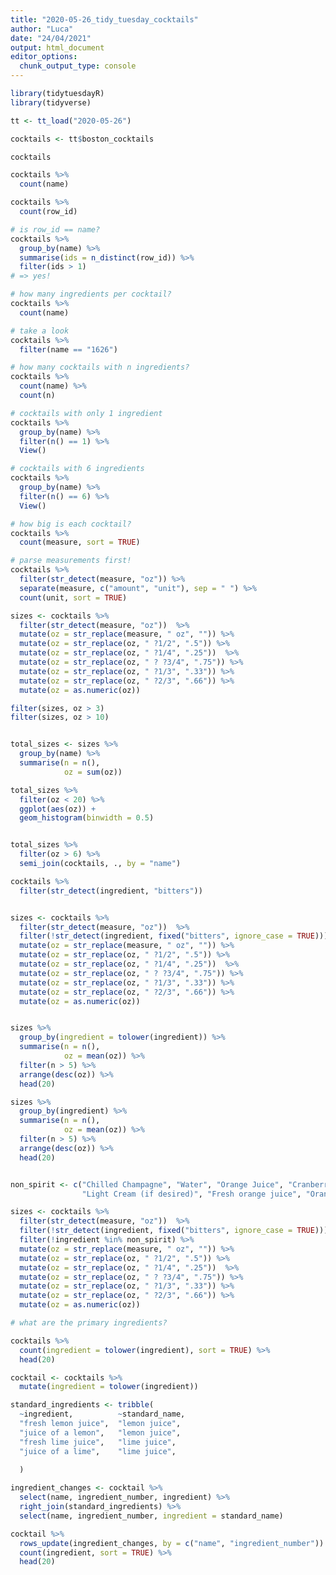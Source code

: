 ```yaml
---
title: "2020-05-26_tidy_tuesday_cocktails"
author: "Luca"
date: "24/04/2021"
output: html_document
editor_options: 
  chunk_output_type: console
---
```


```r
library(tidytuesdayR)
library(tidyverse)

tt <- tt_load("2020-05-26")

cocktails <- tt$boston_cocktails

cocktails

cocktails %>% 
  count(name)

cocktails %>% 
  count(row_id)

# is row_id == name?
cocktails %>% 
  group_by(name) %>% 
  summarise(ids = n_distinct(row_id)) %>% 
  filter(ids > 1)
# => yes!
```


```r
# how many ingredients per cocktail?
cocktails %>% 
  count(name)

# take a look
cocktails %>% 
  filter(name == "1626")

# how many cocktails with n ingredients?
cocktails %>% 
  count(name) %>% 
  count(n)

# cocktails with only 1 ingredient
cocktails %>% 
  group_by(name) %>% 
  filter(n() == 1) %>% 
  View()

# cocktails with 6 ingredients
cocktails %>% 
  group_by(name) %>% 
  filter(n() == 6) %>% 
  View()
```

```r
# how big is each cocktail?
cocktails %>% 
  count(measure, sort = TRUE)

# parse measurements first!
cocktails %>% 
  filter(str_detect(measure, "oz")) %>% 
  separate(measure, c("amount", "unit"), sep = " ") %>% 
  count(unit, sort = TRUE)

sizes <- cocktails %>% 
  filter(str_detect(measure, "oz"))  %>% 
  mutate(oz = str_replace(measure, " oz", "")) %>% 
  mutate(oz = str_replace(oz, " ?1/2", ".5")) %>% 
  mutate(oz = str_replace(oz, " ?1/4", ".25"))  %>% 
  mutate(oz = str_replace(oz, " ? ?3/4", ".75")) %>%
  mutate(oz = str_replace(oz, " ?1/3", ".33")) %>% 
  mutate(oz = str_replace(oz, " ?2/3", ".66")) %>% 
  mutate(oz = as.numeric(oz))

filter(sizes, oz > 3)
filter(sizes, oz > 10)


total_sizes <- sizes %>% 
  group_by(name) %>% 
  summarise(n = n(),
            oz = sum(oz))

total_sizes %>% 
  filter(oz < 20) %>% 
  ggplot(aes(oz)) + 
  geom_histogram(binwidth = 0.5)


total_sizes %>% 
  filter(oz > 6) %>% 
  semi_join(cocktails, ., by = "name")

cocktails %>% 
  filter(str_detect(ingredient, "bitters"))


sizes <- cocktails %>% 
  filter(str_detect(measure, "oz"))  %>% 
  filter(!str_detect(ingredient, fixed("bitters", ignore_case = TRUE))) %>% 
  mutate(oz = str_replace(measure, " oz", "")) %>% 
  mutate(oz = str_replace(oz, " ?1/2", ".5")) %>% 
  mutate(oz = str_replace(oz, " ?1/4", ".25"))  %>% 
  mutate(oz = str_replace(oz, " ? ?3/4", ".75")) %>%
  mutate(oz = str_replace(oz, " ?1/3", ".33")) %>% 
  mutate(oz = str_replace(oz, " ?2/3", ".66")) %>% 
  mutate(oz = as.numeric(oz))


sizes %>% 
  group_by(ingredient = tolower(ingredient)) %>% 
  summarise(n = n(),
            oz = mean(oz)) %>% 
  filter(n > 5) %>% 
  arrange(desc(oz)) %>% 
  head(20)

sizes %>% 
  group_by(ingredient) %>% 
  summarise(n = n(),
            oz = mean(oz)) %>% 
  filter(n > 5) %>% 
  arrange(desc(oz)) %>% 
  head(20)


non_spirit <- c("Chilled Champagne", "Water", "Orange Juice", "Cranberry Juice",
                "Light Cream (if desired)", "Fresh orange juice", "Orange juice")

sizes <- cocktails %>% 
  filter(str_detect(measure, "oz"))  %>% 
  filter(!str_detect(ingredient, fixed("bitters", ignore_case = TRUE))) %>% 
  filter(!ingredient %in% non_spirit) %>% 
  mutate(oz = str_replace(measure, " oz", "")) %>% 
  mutate(oz = str_replace(oz, " ?1/2", ".5")) %>% 
  mutate(oz = str_replace(oz, " ?1/4", ".25"))  %>% 
  mutate(oz = str_replace(oz, " ? ?3/4", ".75")) %>%
  mutate(oz = str_replace(oz, " ?1/3", ".33")) %>% 
  mutate(oz = str_replace(oz, " ?2/3", ".66")) %>% 
  mutate(oz = as.numeric(oz))
```



```r
# what are the primary ingredients?

cocktails %>% 
  count(ingredient = tolower(ingredient), sort = TRUE) %>% 
  head(20)

cocktail <- cocktails %>% 
  mutate(ingredient = tolower(ingredient))

standard_ingredients <- tribble(
  ~ingredient,          ~standard_name,
  "fresh lemon juice",  "lemon juice",
  "juice of a lemon",   "lemon juice",
  "fresh lime juice",   "lime juice",
  "juice of a lime",    "lime juice",
  
  )

ingredient_changes <- cocktail %>% 
  select(name, ingredient_number, ingredient) %>% 
  right_join(standard_ingredients) %>% 
  select(name, ingredient_number, ingredient = standard_name)

cocktail %>% 
  rows_update(ingredient_changes, by = c("name", "ingredient_number")) %>%
  count(ingredient, sort = TRUE) %>% 
  head(20)
  
```






